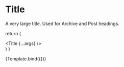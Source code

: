 
<Meta title="Design System/Atoms/Title" component={Title} />

# Title

A very large title. Used for Archive and Post headings.

  return (
    <div className="p-20 flex items-center justify-center">
      <Title {...args} />
    </div>
  )
}

<Canvas>
  <Story
    name="Title"
    args={{
      title: 'Eu strong lungo breve at mocha strong brewed.'
    }}
  >
    {Template.bind({})}
  </Story>
</Canvas>
